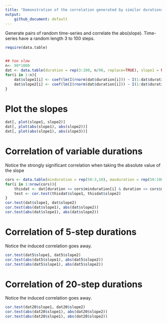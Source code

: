 ```yaml
---
title: "Demonstration of the correlation generated by similar durations"
output: 
    github_document: default
---
```


Generate pairs of random time-series and correlate the abs(slope). Time-series have a random length 3 to 100 steps.
```r
require(data.table)


## too slow
n<- 98*1000
dat <- data.table(duration = rep(3:100, n/98, replace=TRUE), slope1 = NA_real_, slope2 = NA_real_)
for(i in 1:n){
    dat$slope1[i] <- coef(lm(I(rnorm(dat$duration[i])) ~ I(1:dat$duration[i])))[2]
    dat$slope2[i] <- coef(lm(I(rnorm(dat$duration[i])) ~ I(1:dat$duration[i])))[2]
}
```


# Plot the slopes
```r

dat[, plot(slope1, slope2)]
dat[, plot(abs(slope1), abs(slope2))]
dat[, plot(abs(slope1), abs(slope3))]
```

# Correlation of variable durations
Notice the strongly significant correlation when taking the absolute value of the slope
```r
cors <- data.table(minduration = rep(50:3,10), maxduration = rep(50:100, 10), p = NA_real_, cor = NA_real_)
for(i in 1:nrow(cors)){
    thisdat <- dat[duration <= cors$minduration[i] & duration <= cors$maxduration[i], ][sample(.N, 1000)]
    test <- cor.test(thisdat$slope1, thisdat$slope2)
}
cor.test(dat$slope1, dat$slope2)
cor.test(abs(dat$slope1), abs(dat$slope2))
cor.test(abs(dat$slope1), abs(dat$slope2))
```

# Correlation of 5-step durations
Notice the induced correlation goes away.
```r
cor.test(dat5$slope1, dat5$slope2)
cor.test(abs(dat5$slope1), abs(dat5$slope2))
cor.test(abs(dat5$slope1), abs(dat5$slope2))
```

# Correlation of 20-step durations
Notice the induced correlation goes away.
```r
cor.test(dat20$slope1, dat20$slope2)
cor.test(abs(dat20$slope1), abs(dat20$slope2))
cor.test(abs(dat20$slope1), abs(dat20$slope2))
```


         
         